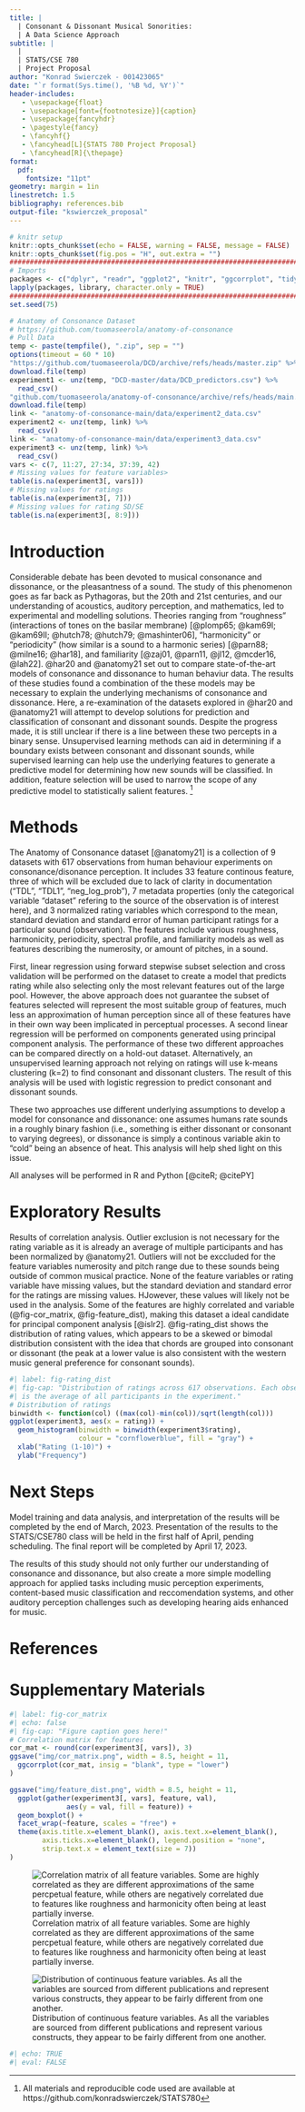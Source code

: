 ```yaml
---
title: |
  | Consonant & Dissonant Musical Sonorities:
  | A Data Science Approach
subtitle: |
  |
  | STATS/CSE 780
  | Project Proposal
author: "Konrad Swierczek - 001423065"
date: "`r format(Sys.time(), '%B %d, %Y')`"
header-includes:
   - \usepackage{float}
   - \usepackage[font={footnotesize}]{caption}
   - \usepackage{fancyhdr}
   - \pagestyle{fancy}
   - \fancyhf{}
   - \fancyhead[L]{STATS 780 Project Proposal}
   - \fancyhead[R]{\thepage}
format: 
  pdf:
    fontsize: "11pt"
geometry: margin = 1in
linestretch: 1.5
bibliography: references.bib
output-file: "kswierczek_proposal" 
---
```

\newpage

```r
# knitr setup
knitr::opts_chunk$set(echo = FALSE, warning = FALSE, message = FALSE)
knitr::opts_chunk$set(fig.pos = "H", out.extra = "")
################################################################################
# Imports
packages <- c("dplyr", "readr", "ggplot2", "knitr", "ggcorrplot", "tidyr")
lapply(packages, library, character.only = TRUE)
################################################################################
set.seed(75)
```

```r
# Anatomy of Consonance Dataset
# https://github.com/tuomaseerola/anatomy-of-consonance
# Pull Data
temp <- paste(tempfile(), ".zip", sep = "")
options(timeout = 60 * 10)
"https://github.com/tuomaseerola/DCD/archive/refs/heads/master.zip" %>%
download.file(temp)
experiment1 <- unz(temp, "DCD-master/data/DCD_predictors.csv") %>%
  read_csv()
"github.com/tuomaseerola/anatomy-of-consonance/archive/refs/heads/main.zip" %>%
download.file(temp)
link <- "anatomy-of-consonance-main/data/experiment2_data.csv"
experiment2 <- unz(temp, link) %>%
  read_csv()
link <- "anatomy-of-consonance-main/data/experiment3_data.csv"
experiment3 <- unz(temp, link) %>%
  read_csv()
vars <- c(7, 11:27, 27:34, 37:39, 42)
# Missing values for feature variables>
table(is.na(experiment3[, vars]))
# Missing values for ratings
table(is.na(experiment3[, 7]))
# Missing values for rating SD/SE
table(is.na(experiment3[, 8:9]))
```

# Introduction

Considerable debate has been devoted to musical consonance and dissonance, or the pleasantness of a sound. The study of this phenomenon goes as far back as Pythagoras, but the 20th and 21st centuries, and our understanding of acoustics, auditory perception, and mathematics, led to experimental and modelling solutions. Theories ranging from "roughness" (interactions of tones on the basilar membrane) [@plomp65; @kam69I; @kam69II; @hutch78; @hutch79; @mashinter06], "harmonicity" or "periodicity" (how similar is a sound to a harmonic series) [@parn88; @milne16; @har18], and familiarity [@zaj01, @parn11, @jl12, @mcder16, @lah22]. @har20 and @anatomy21 set out to compare state-of-the-art models of consonance and dissonance to human behaviur data. The results of these studies found a combination of the these models may be necessary to explain the underlying mechanisms of consonance and dissonance. Here, a re-examination of the datasets explored in @har20 and @anatomy21 will attempt to develop solutions for prediction and classification of consonant and dissonant sounds. Despite the progress made, it is still unclear if there is a line between these two percepts in a binary sense. Unsupervised learning methods can aid in determining if a boundary exists between consonant and dissonant sounds, while supervised learning can help use the underlying features to generate a predictive model for determining how new sounds will be classified. In addition, feature selection will be used to narrow the scope of any predictive model to statistically salient features. ^[All materials and reproducible code used are available at https://github.com/konradswierczek/STATS780] 

# Methods

The Anatomy of Consonance dataset [@anatomy21] is a collection of 9 datasets with 617 observations from human behaviour experiments on consonance/disonance perception. It includes 33 feature continous feature, three of which will be excluded due to lack of clarity in documentation ("TDL", "TDL1", "neg_log_prob"), 7 metadata properties (only the categorical variable "dataset" refering to the source of the observation is of interest here), and 3 normalized rating variables which correspond to the mean, standard deviation and standard error of human participant ratings for a particular sound (observation). The features include various roughness, harmonicity, periodicity, spectral profile, and familiarity models as well as features describing the numerosity, or amount of pitches, in a sound. 

First, linear regression using forward stepwise subset selection and cross validation will be performed on the dataset to create a model that predicts rating while also selecting only the most relevant features out of the large pool. However, the above approach does not guarantee the subset of features selected will represent the most suitable group of features, much less an approximation of human perception since all of these features have in their own way been implicated in perceptual processes. A second linear regression will be performed on components generated using principal component analysis. The performance of these two different approaches can be compared directly on a hold-out dataset. Alternatively, an unsupervised learning approach not relying on ratings will use k-means clustering (k=2) to find consonant and dissonant clusters. The result of this analysis will be used with logistic regression to predict consonant and dissonant sounds. 

These two approaches use different underlying assumptions to develop a model for consonance and dissonance: one assumes humans rate sounds in a roughly binary fashion (i.e., something is either dissonant or consonant to varying degrees), or dissonance is simply a continous variable akin to "cold" being an absence of heat. This analysis will help shed light on this issue.

All analyses will be performed in R and Python [@citeR; @citePY]

# Exploratory Results

Results of correlation analysis. Outlier exclusion is not necessary for the rating variable as it is already an average of multiple participants and has been normalized by @anatomy21. Outliers will not be exccluded for the feature variables numerosity and pitch range due to these sounds being outside of common musical practice. None of the feature variables or rating variable have missing values, but the standard deviation and standard error for the ratings are missing values. HJowever, these values will likely not be used in the analysis. Some of the features are highly correlated and variable (@fig-cor_matrix, @fig-feature_dist), making this dataset a ideal candidate for principal component analysis [@islr2]. @fig-rating_dist shows the distribution of rating values, which appears to be a skewed or bimodal distribution consistent with the idea that chords are grouped into consonant or dissonant (the peak at a lower value is also consistent with the western music general preference for consonant sounds).

```r
#| label: fig-rating_dist
#| fig-cap: "Distribution of ratings across 617 observations. Each observation
#| is the average of all participants in the experiment."
# Distribution of ratings
binwidth <- function(col) ((max(col)-min(col))/sqrt(length(col)))
ggplot(experiment3, aes(x = rating)) +
  geom_histogram(binwidth = binwidth(experiment3$rating),
                 colour = "cornflowerblue", fill = "gray") +
  xlab("Rating (1-10)") +
  ylab("Frequency")
```

# Next Steps

Model training and data analysis, and interpretation of the results will be completed by the end of March, 2023. Presentation of the results to the STATS/CSE780 class will be held in the first half of April, pending scheduling. The final report will be completed by April 17, 2023. 

The results of this study should not only further our understanding of consonance and dissonance, but also create a more simple modelling approach for applied tasks including music perception experiments, content-based music classification and reccomendation systems, and other auditory perception challenges such as developing hearing aids enhanced for music.  

\newpage

# References

::: {#refs}
:::

\newpage

# Supplementary Materials

```r
#| label: fig-cor_matrix
#| echo: false
#| fig-cap: "Figure caption goes here!"
# Correlation matrix for features
cor_mat <- round(cor(experiment3[, vars]), 3)
ggsave("img/cor_matrix.png", width = 8.5, height = 11,
  ggcorrplot(cor_mat, insig = "blank", type = "lower")
)

```


```r
ggsave("img/feature_dist.png", width = 8.5, height = 11,
  ggplot(gather(experiment3[, vars], feature, val),
              aes(y = val, fill = feature)) +
  geom_boxplot() +
  facet_wrap(~feature, scales = "free") +
  theme(axis.title.x=element_blank(), axis.text.x=element_blank(),
        axis.ticks.x=element_blank(), legend.position = "none", 
        strip.text.x = element_text(size = 7))
)
```

![Correlation matrix of all feature variables. Some are highly correlated as they are different approximations of the same percpetual feature, while others are negatively correlated due to features like roughness and harmonicity often being at least partially inverse.](img/cor_matrix.png){#fig-cor_matrix}

![Distribution of continuous feature variables. As all the variables are sourced from different publications and represent various constructs, they appear to be fairly different from one another.](img/feature_dist.png){#fig-feature_dist}

 ```r
 #| echo: TRUE
 #| eval: FALSE
 ```